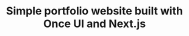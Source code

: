 ---
title: "Simple portfolio website built with Once UI and Next.js"
publishedAt: "28-04-2025"
images:
  - "/images/projects/project-01/video-01.mp4"
---
